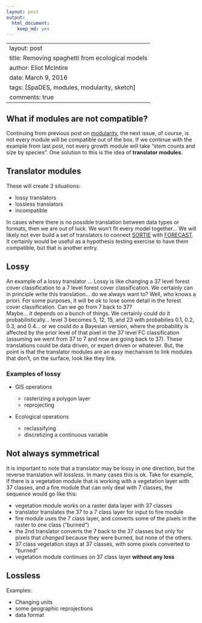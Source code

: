 ```yaml
---
layout: post
output:
  html_document:
    keep_md: yes
---
```

---
layout: post
title: Removing spaghetti from ecological models
author: Eliot McIntire
date: March 9, 2016
tags: [SpaDES, modules, modularity, sketch]
comments: true
---

## What if modules are not compatible?

Continuing from previous post on [modularity](http://predictiveecology.org/2016/03/09/Removing_spaghetti_from_ecological_models.html), the next issue, of course, is not every module will be compatible out of the box. If we continue with the example from last post, not every growth module will take "stem counts and size by species". One solution to this is the idea of **translator modules**. 

## Translator modules

These will create 3 situations:

- lossy translators
- lossless translators
- incompatible

In cases where there is no possible translation between data types or formats, then we are out of luck. We won't fit every model together... We will likely not ever build a set of translators to connect [SORTIE](http://www.sortie-nd.org/)  with [FORECAST](http://web.forestry.ubc.ca/ecomodels/moddev/forecast/forecast.htm). It certainly would be useful as a hypothesis testing exercise to have them compatible, but that is another entry.  

## Lossy

An example of a lossy translator ... Lossy is like changing a 37 level forest cover classification to a 7 level forest cover classification. We certainly can in principle write this translation... do we always want to? 
Well, who knows a priori. For some purposes, it will be ok to lose some detail in the forest cover classification. Can we go from 7 back to 37?  
Maybe... it depends on a bunch of things. We certainly could do it probabilistically... level 3 becomes 5, 12, 15, and 23 with probabilies 0.1, 0.2, 0.3, and 0.4... or we could do a Bayesian version, where the probability is affected by the prior level of that pixel in the 37 level FC classification (assuming we went from 37 to 7 and now are going back to 37). 
These translations could be data driven, or expert driven or whatever. But, the point is that the translator modules are an easy mechanism to link modules that don't, on the surface, look like they link.

### Examples of lossy

- GIS operations

    - rasterizing a polygon layer
    - reprojecting
    
- Ecological operations

    - reclassifying
    - discretizing a continuous variable

## Not always symmetrical

It is important to note that a translator may be lossy in one direction, but the reverse translation will *lossless*. In many cases this is ok. Take for example, if there is a vegetation module that is working with a vegetation layer with 37 classes, and a fire module that can only deal with 7 classes, the sequence would go like this:

- vegetation module works on a raster data layer with 37 classes
- translator translates the 37 to a 7 class layer for input to fire module
- fire module uses the 7 class layer, and converts some of the pixels in the raster to one class ("burned")
- the 2nd translator converts the 7 back to the 37 classes but only for pixels that *changed* because they were burned, but none of the others. 
- 37 class vegetation stays at 37 classes, with some pixels converted to "burned"
- vegetation module continues on 37 class layer **without any loss**

## Lossless

Examples:

- Changing units
- some geographic reprojections
- data format


